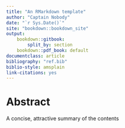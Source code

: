 ```yaml
---
title: "An RMarkdown template"
author: "Captain Nobody"
date: "`r Sys.Date()`"
site: "bookdown::bookdown_site"
output:
    bookdown::gitbook:
        split_by: section
    bookdown::pdf_book: default
documentclass: article
bibliography: "ref.bib"
biblio-style: amsplain
link-citations: yes
---
```


# Abstract {-}

A concise, attractive summary of the contents

\newpage
